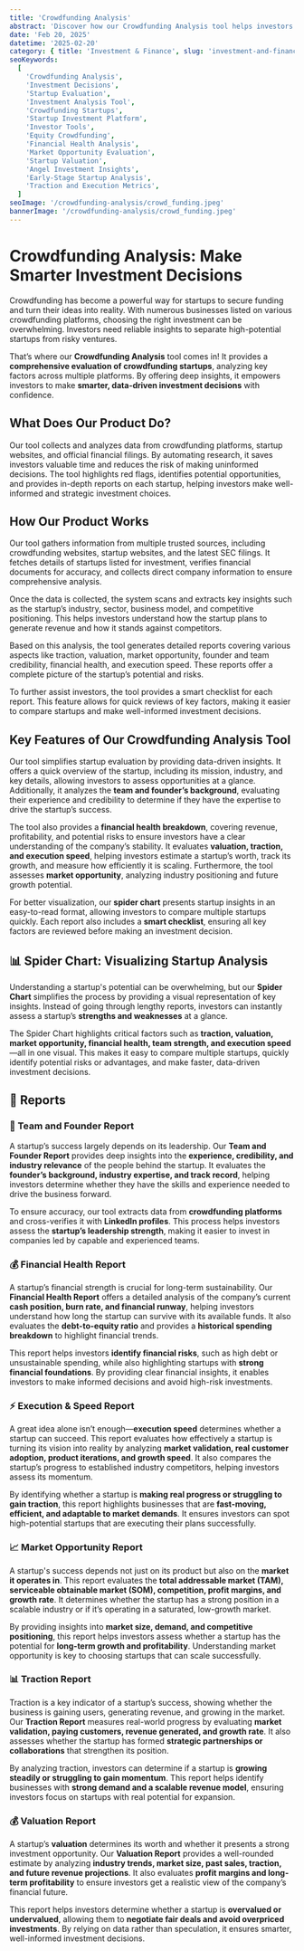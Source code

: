 ```yaml
---
title: 'Crowdfunding Analysis'
abstract: 'Discover how our Crowdfunding Analysis tool helps investors evaluate startups using data-driven insights on financial health, market opportunity, traction, and execution speed.'
date: 'Feb 20, 2025'
datetime: '2025-02-20'
category: { title: 'Investment & Finance', slug: 'investment-and-finance' }
seoKeywords:
  [
    'Crowdfunding Analysis',
    'Investment Decisions',
    'Startup Evaluation',
    'Investment Analysis Tool',
    'Crowdfunding Startups',
    'Startup Investment Platform',
    'Investor Tools',
    'Equity Crowdfunding',
    'Financial Health Analysis',
    'Market Opportunity Evaluation',
    'Startup Valuation',
    'Angel Investment Insights',
    'Early-Stage Startup Analysis',
    'Traction and Execution Metrics',
  ]
seoImage: '/crowdfunding-analysis/crowd_funding.jpeg'
bannerImage: '/crowdfunding-analysis/crowd_funding.jpeg'
---
```


# **Crowdfunding Analysis: Make Smarter Investment Decisions**

Crowdfunding has become a powerful way for startups to secure funding and turn their ideas into reality. With numerous businesses listed on various crowdfunding platforms, choosing the right investment can be overwhelming. Investors need reliable insights to separate high-potential startups from risky ventures.

That’s where our **Crowdfunding Analysis** tool comes in! It provides a **comprehensive evaluation of crowdfunding startups**, analyzing key factors across multiple platforms. By offering deep insights, it empowers investors to make **smarter, data-driven investment decisions** with confidence.

## **What Does Our Product Do?**

Our tool collects and analyzes data from crowdfunding platforms, startup websites, and official financial filings. By automating research, it saves investors valuable time and reduces the risk of making uninformed decisions. The tool highlights red flags, identifies potential opportunities, and provides in-depth reports on each startup, helping investors make well-informed and strategic investment choices.

## **How Our Product Works**

Our tool gathers information from multiple trusted sources, including crowdfunding websites, startup websites, and the latest SEC filings. It fetches details of startups listed for investment, verifies financial documents for accuracy, and collects direct company information to ensure comprehensive analysis.

Once the data is collected, the system scans and extracts key insights such as the startup’s industry, sector, business model, and competitive positioning. This helps investors understand how the startup plans to generate revenue and how it stands against competitors.

Based on this analysis, the tool generates detailed reports covering various aspects like traction, valuation, market opportunity, founder and team credibility, financial health, and execution speed. These reports offer a complete picture of the startup’s potential and risks.

To further assist investors, the tool provides a smart checklist for each report. This feature allows for quick reviews of key factors, making it easier to compare startups and make well-informed investment decisions.

## **Key Features of Our Crowdfunding Analysis Tool**

Our tool simplifies startup evaluation by providing data-driven insights. It offers a quick overview of the startup, including its mission, industry, and key details, allowing investors to assess opportunities at a glance. Additionally, it analyzes the **team and founder’s background**, evaluating their experience and credibility to determine if they have the expertise to drive the startup’s success.

The tool also provides a **financial health breakdown**, covering revenue, profitability, and potential risks to ensure investors have a clear understanding of the company’s stability. It evaluates **valuation, traction, and execution speed**, helping investors estimate a startup’s worth, track its growth, and measure how efficiently it is scaling. Furthermore, the tool assesses **market opportunity**, analyzing industry positioning and future growth potential.

For better visualization, our **spider chart** presents startup insights in an easy-to-read format, allowing investors to compare multiple startups quickly. Each report also includes a **smart checklist**, ensuring all key factors are reviewed before making an investment decision.

## **📊 Spider Chart: Visualizing Startup Analysis**

Understanding a startup's potential can be overwhelming, but our **Spider Chart** simplifies the process by providing a visual representation of key insights. Instead of going through lengthy reports, investors can instantly assess a startup’s **strengths and weaknesses** at a glance.

The Spider Chart highlights critical factors such as **traction, valuation, market opportunity, financial health, team strength, and execution speed**—all in one visual. This makes it easy to compare multiple startups, quickly identify potential risks or advantages, and make faster, data-driven investment decisions.

## **📑 Reports**

### **👥 Team and Founder Report**

A startup’s success largely depends on its leadership. Our **Team and Founder Report** provides deep insights into the **experience, credibility, and industry relevance** of the people behind the startup. It evaluates the **founder’s background, industry expertise, and track record**, helping investors determine whether they have the skills and experience needed to drive the business forward.

To ensure accuracy, our tool extracts data from **crowdfunding platforms** and cross-verifies it with **LinkedIn profiles**. This process helps investors assess the **startup’s leadership strength**, making it easier to invest in companies led by capable and experienced teams.

### **💰 Financial Health Report**

A startup’s financial strength is crucial for long-term sustainability. Our **Financial Health Report** offers a detailed analysis of the company’s current **cash position, burn rate, and financial runway**, helping investors understand how long the startup can survive with its available funds. It also evaluates the **debt-to-equity ratio** and provides a **historical spending breakdown** to highlight financial trends.

This report helps investors **identify financial risks**, such as high debt or unsustainable spending, while also highlighting startups with **strong financial foundations**. By providing clear financial insights, it enables investors to make informed decisions and avoid high-risk investments.

### **⚡ Execution & Speed Report**

A great idea alone isn’t enough—**execution speed** determines whether a startup can succeed. This report evaluates how effectively a startup is turning its vision into reality by analyzing **market validation, real customer adoption, product iterations, and growth speed**. It also compares the startup’s progress to established industry competitors, helping investors assess its momentum.

By identifying whether a startup is **making real progress or struggling to gain traction**, this report highlights businesses that are **fast-moving, efficient, and adaptable to market demands**. It ensures investors can spot high-potential startups that are executing their plans successfully.

### **📈 Market Opportunity Report**

A startup's success depends not just on its product but also on the **market it operates in**. This report evaluates the **total addressable market (TAM), serviceable obtainable market (SOM), competition, profit margins, and growth rate**. It determines whether the startup has a strong position in a scalable industry or if it’s operating in a saturated, low-growth market.

By providing insights into **market size, demand, and competitive positioning**, this report helps investors assess whether a startup has the potential for **long-term growth and profitability**. Understanding market opportunity is key to choosing startups that can scale successfully.

### **📊 Traction Report**

Traction is a key indicator of a startup’s success, showing whether the business is gaining users, generating revenue, and growing in the market. Our **Traction Report** measures real-world progress by evaluating **market validation, paying customers, revenue generated, and growth rate**. It also assesses whether the startup has formed **strategic partnerships or collaborations** that strengthen its position.

By analyzing traction, investors can determine if a startup is **growing steadily or struggling to gain momentum**. This report helps identify businesses with **strong demand and a scalable revenue model**, ensuring investors focus on startups with real potential for expansion.

### **💰 Valuation Report**

A startup’s **valuation** determines its worth and whether it presents a strong investment opportunity. Our **Valuation Report** provides a well-rounded estimate by analyzing **industry trends, market size, past sales, traction, and future revenue projections**. It also evaluates **profit margins and long-term profitability** to ensure investors get a realistic view of the company’s financial future.

This report helps investors determine whether a startup is **overvalued or undervalued**, allowing them to **negotiate fair deals and avoid overpriced investments**. By relying on data rather than speculation, it ensures smarter, well-informed investment decisions.
